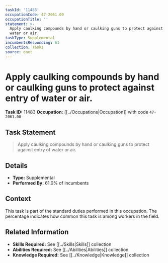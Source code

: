```yaml
---
taskId: '11483'
occupationCode: 47-2061.00
occupationTitle: ''
statement: >-
  Apply caulking compounds by hand or caulking guns to protect against entry of
  water or air.
taskType: Supplemental
incumbentsResponding: 61
collection: Tasks
source: onet
---
```

# Apply caulking compounds by hand or caulking guns to protect against entry of water or air.

**Task ID:** 11483
**Occupation:** [[../Occupations|Occupation]] with code `47-2061.00`

## Task Statement

> Apply caulking compounds by hand or caulking guns to protect against entry of water or air.

## Details

- **Type:** Supplemental
- **Performed By:** 61.0% of incumbents

## Context

This task is part of the standard duties performed in this occupation. The percentage indicates how common this task is among workers in the field.

## Related Information

- **Skills Required:** See [[../Skills|Skills]] collection
- **Abilities Required:** See [[../Abilities|Abilities]] collection
- **Knowledge Required:** See [[../Knowledge|Knowledge]] collection
